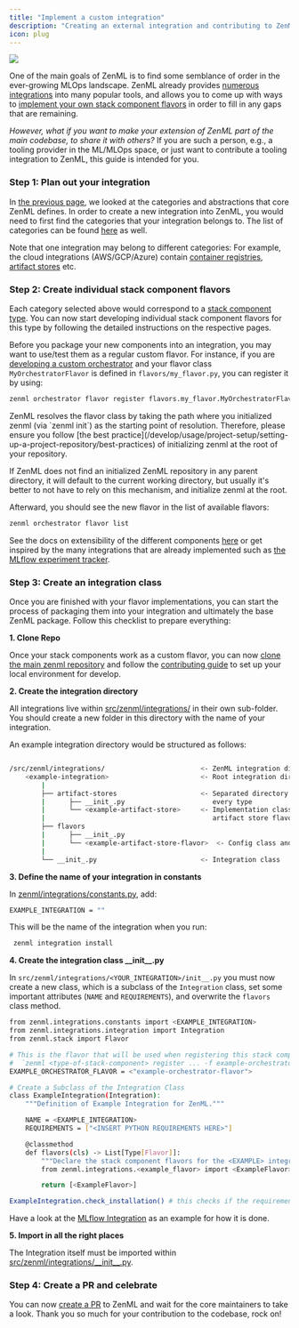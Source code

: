 ```yaml
---
title: "Implement a custom integration"
description: "Creating an external integration and contributing to ZenML"
icon: plug
---
```

<Frame caption="ZenML integrates with a number of tools from the MLOps landscape
">
  <img src="/_assets/how-to/stack-45.avif" />
</Frame>


One of the main goals of ZenML is to find some semblance of order in the ever-growing MLOps landscape. ZenML already provides [numerous integrations](https://zenml.io/integrations) into many popular tools, and allows you to come up with ways to [implement your own stack component flavors](/develop/stack-components/stack-deployment/implement-a-custom-stack-component) in order to fill in any gaps that are remaining.

_However, what if you want to make your extension of ZenML part of the main codebase, to share it with others?_ If you are such a person, e.g., a tooling provider in the ML/MLOps space, or just want to contribute a tooling integration to ZenML, this guide is intended for you.

### Step 1: Plan out your integration

In [the previous page](/develop/stack-components/stack-deployment/implement-a-custom-stack-component), we looked at the categories and abstractions that core ZenML defines. In order to create a new integration into ZenML, you would need to first find the categories that your integration belongs to. The list of categories can be found [here](/develop/stack-components/component-guide) as well.

Note that one integration may belong to different categories: For example, the cloud integrations (AWS/GCP/Azure) contain [container registries](/develop/stack-components/container-registries), [artifact stores](/develop/stack-components/artifact-stores) etc.

### Step 2: Create individual stack component flavors

Each category selected above would correspond to a [stack component type](/develop/stack-components/component-guide). You can now start developing individual stack component flavors for this type by following the detailed instructions on the respective pages.

Before you package your new components into an integration, you may want to use/test them as a regular custom flavor. For instance, if you are [developing a custom orchestrator](/develop/stack-components/orchestrators/custom) and your flavor class `MyOrchestratorFlavor` is defined in `flavors/my_flavor.py`, you can register it by using:

```bash
zenml orchestrator flavor register flavors.my_flavor.MyOrchestratorFlavor
```

<Note>
ZenML resolves the flavor class by taking the path where you initialized zenml (via `zenml init`) as the starting point of resolution. Therefore, please ensure you follow [the best practice](/develop/usage/project-setup/setting-up-a-project-repository/best-practices) of initializing zenml at the root of your repository.

If ZenML does not find an initialized ZenML repository in any parent directory, it will default to the current working directory, but usually it's better to not have to rely on this mechanism, and initialize zenml at the root.
</Note>

Afterward, you should see the new flavor in the list of available flavors:

```bash
zenml orchestrator flavor list
```

See the docs on extensibility of the different components [here](/develop/stack-components/component-guide) or get inspired by the many integrations that are already implemented such as [the MLflow experiment tracker](/develop/stack-components/experiment-trackers/mlflow).

### Step 3: Create an integration class

Once you are finished with your flavor implementations, you can start the process of packaging them into your integration and ultimately the base ZenML package. Follow this checklist to prepare everything:

**1\. Clone Repo**

Once your stack components work as a custom flavor, you can now [clone the main zenml repository](https://github.com/zenml-io/zenml) and follow the [contributing guide](https://github.com/zenml-io/zenml/blob/main/CONTRIBUTING.md) to set up your local environment for develop.

**2\. Create the integration directory**

All integrations live within [src/zenml/integrations/](https://github.com/zenml-io/zenml/tree/main/src/zenml/integrations) in their own sub-folder. You should create a new folder in this directory with the name of your integration.

An example integration directory would be structured as follows:

```bash

/src/zenml/integrations/                        <- ZenML integration directory
    <example-integration>                       <- Root integration directory
        |
        ├── artifact-stores                     <- Separated directory for
        |      ├── __init_.py                      every type
        |      └── <example-artifact-store>     <- Implementation class for the
        |                                          artifact store flavor
        ├── flavors
        |      ├── __init_.py
        |      └── <example-artifact-store-flavor>  <- Config class and flavor
        |
        └── __init_.py                          <- Integration class
```
**3\. Define the name of your integration in constants**

In [zenml/integrations/constants.py](https://github.com/zenml-io/zenml/blob/main/src/zenml/integrations/constants.py), add:

```bash
EXAMPLE_INTEGRATION = ""
```

This will be the name of the integration when you run:

```bash
 zenml integration install
```

**4\. Create the integration class \_\_init\_\_.py**

In `src/zenml/integrations/<YOUR_INTEGRATION>/init__.py` you must now create a new class, which is a subclass of the `Integration` class, set some important attributes (`NAME` and `REQUIREMENTS`), and overwrite the `flavors` class method.

```bash
from zenml.integrations.constants import <EXAMPLE_INTEGRATION>
from zenml.integrations.integration import Integration
from zenml.stack import Flavor

# This is the flavor that will be used when registering this stack component
#  `zenml <type-of-stack-component> register ... -f example-orchestrator-flavor`
EXAMPLE_ORCHESTRATOR_FLAVOR = <"example-orchestrator-flavor">

# Create a Subclass of the Integration Class
class ExampleIntegration(Integration):
    """Definition of Example Integration for ZenML."""

    NAME = <EXAMPLE_INTEGRATION>
    REQUIREMENTS = ["<INSERT PYTHON REQUIREMENTS HERE>"]

    @classmethod
    def flavors(cls) -> List[Type[Flavor]]:
        """Declare the stack component flavors for the <EXAMPLE> integration."""
        from zenml.integrations.<example_flavor> import <ExampleFlavor>

        return [<ExampleFlavor>]

ExampleIntegration.check_installation() # this checks if the requirements are installed
```

Have a look at the [MLflow Integration](https://github.com/zenml-io/zenml/blob/main/src/zenml/integrations/mlflow/%5F%5Finit%5F%5F.py) as an example for how it is done.

**5. Import in all the right places**

The Integration itself must be imported within [src/zenml/integrations/\_\_init\_\_.py](https://github.com/zenml-io/zenml/blob/main/src/zenml/integrations/%5F%5Finit%5F%5F.py).

### Step 4: Create a PR and celebrate <Icon icon="gift"/>

You can now [create a PR](https://github.com/zenml-io/zenml/compare) to ZenML and wait for the core maintainers to take a look. Thank you so much for your contribution to the codebase, rock on! <Icon icon="heart"/>
